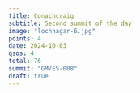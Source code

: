 ```yaml
---
title: Conachcraig
subtitle: Second summit of the day
image: "lochnagar-6.jpg"
points: 4
date: 2024-10-03
qsos: 4
total: 76
summit: "GM/ES-008"
draft: true
---
```

